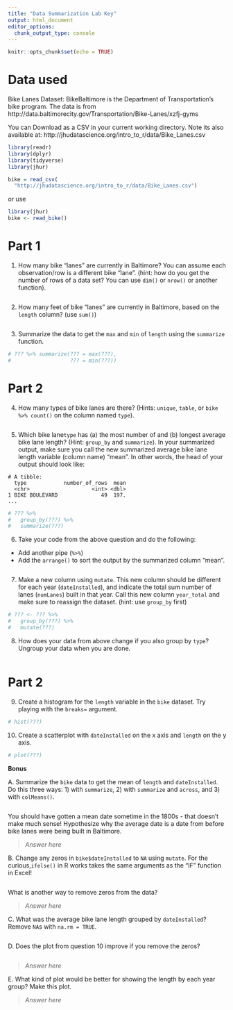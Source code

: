 ```yaml
---
title: "Data Summarization Lab Key"
output: html_document
editor_options: 
  chunk_output_type: console
---
```


```r
knitr::opts_chunk$set(echo = TRUE)
```

# Data used

Bike Lanes Dataset: BikeBaltimore is the Department of Transportation's bike program. 
The data is from http://data.baltimorecity.gov/Transportation/Bike-Lanes/xzfj-gyms

You can Download as a CSV in your current working directory.  Note its also available at: 	http://jhudatascience.org/intro_to_r/data/Bike_Lanes.csv 

```r
library(readr)
library(dplyr)
library(tidyverse)
library(jhur)

bike = read_csv(
  "http://jhudatascience.org/intro_to_r/data/Bike_Lanes.csv")
```

or use 
```r
library(jhur)
bike <- read_bike()
```

# Part 1

1. How many bike "lanes" are currently in Baltimore?  You can assume each observation/row is a different bike "lane".  (hint: how do you get the number of rows of a data set? You can use `dim()` or `nrow()` or another function).

```r

```

2. How many feet of bike "lanes" are currently in Baltimore, based on the `length` column? (use `sum()`)

```r

```

3. Summarize the data to get the `max` and `min` of `length` using the `summarize` function.

```r
# ??? %>% summarize(??? = max(???),
#                   ??? = min(???))

```

# Part 2

4. How many types of bike lanes are there?   (Hints: `unique`, `table`, or `bike %>% count()` on the column named `type`).
   
```r

```

5. Which bike lane`type` has (a) the most number of and (b) longest average bike lane length? (Hint: `group_by` and `summarize`). In your summarized output, make sure you call the new summarized average bike lane length variable (column name) "mean". In other words, the head of your output should look like:

```
# A tibble: 
  type            number_of_rows  mean
  <chr>                    <int> <dbl>
1 BIKE BOULEVARD              49  197.
...
```

```r
# ??? %>% 
#   group_by(???) %>% 
#   summarize(???)

```

6. Take your code from the above question and do the following:

- Add another pipe (`%>%`)
- Add the `arrange()` to sort the output by the summarized column "mean".

```r

```

7. Make a new column using `mutate`. This new column should be different for each year (`dateInstalled`), and indicate the total sum number of lanes (`numLanes`) built in that year. Call this new column `year_total` and make sure to reassign the dataset. (hint: use `group_by` first)

```r
# ??? <- ??? %>% 
#   group_by(???) %>% 
#   mutate(???)

```

8. How does your data from above change if you also group by `type`? Ungroup your data when you are done.

```r

```

# Part 2

9. Create a histogram for the `length` variable in the `bike` dataset. Try playing with the `breaks=` argument.

```r
# hist(???)

```

10. Create a scatterplot with `dateInstalled` on the x axis and `length` on the y axis.

```r
# plot(???)

```

**Bonus**

A. Summarize the `bike` data to get the mean of `length` and `dateInstalled`. Do this three ways: 1) with `summarize`, 2) with `summarize` and `across`, and 3) with `colMeans()`.

```r

```

You should have gotten a mean date sometime in the 1800s - that doesn't make much sense! Hypothesize why the average date is a date from before bike lanes were being built in Baltimore.

> _Answer here_

B. Change any zeros in `bike$dateInstalled` to `NA` using `mutate`. For the curious,`ifelse()` in R works takes the same arguments as the "IF" function in Excel!

```r

```

What is another way to remove zeros from the data?

> _Answer here_

C. What was the average bike lane length grouped by `dateInstalled`? Remove `NA`s with `na.rm = TRUE`.

```r

```

D. Does the plot from question 10 improve if you remove the zeros?

```r

```

> _Answer here_

E. What kind of plot would be better for showing the length by each year group? Make this plot.

> _Answer here_

```r

```

